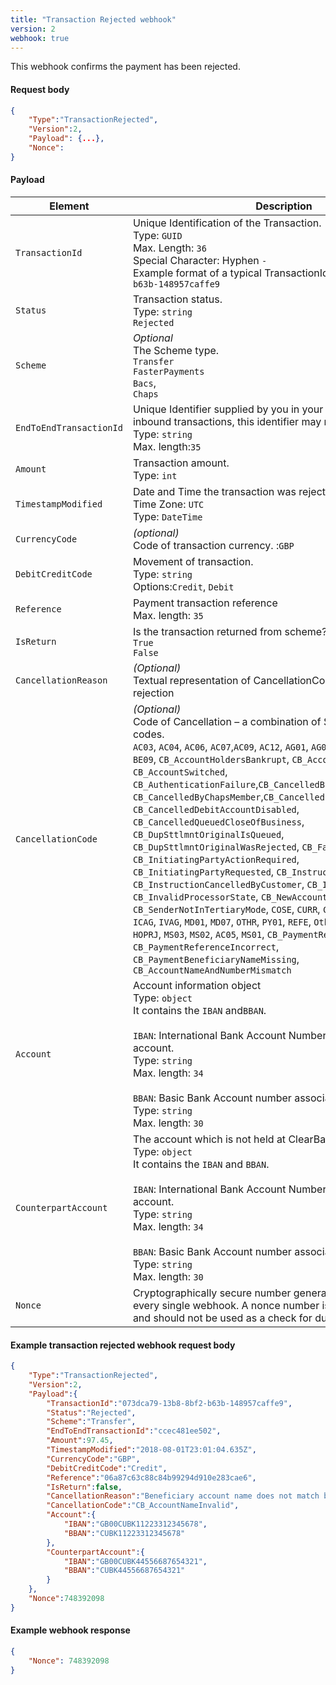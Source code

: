 ```yaml
---
title: "Transaction Rejected webhook"
version: 2
webhook: true
---
```


This webhook confirms the payment has been rejected.

#### Request body

```json
{
    "Type":"TransactionRejected",
    "Version":2,
    "Payload": {...},
    "Nonce":
}
```

#### Payload
| Element                 | Description                                                                                                                                                                                                                                                                                                                                                                                                                                                                                                                                                                                                                                                                                                                                                                                                                                                                                                                                                                                                                                                                                                                                   |
|-------------------------|-----------------------------------------------------------------------------------------------------------------------------------------------------------------------------------------------------------------------------------------------------------------------------------------------------------------------------------------------------------------------------------------------------------------------------------------------------------------------------------------------------------------------------------------------------------------------------------------------------------------------------------------------------------------------------------------------------------------------------------------------------------------------------------------------------------------------------------------------------------------------------------------------------------------------------------------------------------------------------------------------------------------------------------------------------------------------------------------------------------------------------------------------|
| `TransactionId`         | Unique Identification of the Transaction.<br /> Type: `GUID` <br /> Max. Length: `36`<br /> Special Character: Hyphen `-`<br /> Example format of a typical TransactionId:`073dca79-13b8-8bf2-b63b-148957caffe9`<br />                                                                                                                                                                                                                                                                                                                                                                                                                                                                                                                                                                                                                                                                                                                                                                                                                                                                                                                  |
| `Status`                | Transaction status.<br />Type: `string`<br />`Rejected`                                                                                                                                                                                                                                                                                                                                                                                                                                                                                                                                                                                                                                                                                                                                                                                                                                                                                                                                                                                                                                                                 |
| `Scheme`                | *Optional* <br />The Scheme type.<br /> `Transfer`<br />`FasterPayments`<br />`Bacs`,<br />`Chaps`                                                                                                                                                                                                                                                                                                                                                                                                                                                                                                                                                                                                                                                                                                                                                                                                                                                                                                                                                                                                                                                                  |
| `EndToEndTransactionId` | Unique Identifier supplied by you in your API request. For inbound transactions, this identifier may not be unique.<br />Type: `string`<br />Max. length:`35`                                                                                                                                                                                                                                                                                                                                                                                                                                                                                                                                                                                                                                                                                                                                                                                                                                                                                                                                                                                                                             |
| `Amount`                | Transaction amount. <br />Type: `int`                                                                                                                                                                                                                                                                                                                                                                                                                                                                                                                                                                                                                                                                                                                                                                                                                                                                                                                                                                                                                                                                                                                           |
| `TimestampModified`     | Date and Time the transaction was rejected.<br /> Time Zone: `UTC`<br /> Type: `DateTime`<br />                                                                                                                                                                                                                                                                                                                                                                                                                                                                                                                                                                                                                                                                                                                                                                                                                                                                                                                                                                                                                                                       |
| `CurrencyCode`          | *(optional)*<br />Code of transaction currency. :`GBP`                                                                                                                                                                                                                                                                                                                                                                                                                                                                                                                                                                                                                                                                                                                                                                                                                                                                                                                                                                                                                                                                                                 |
| `DebitCreditCode`       | Movement of transaction.<br />Type: `string`<br />Options:`Credit`, `Debit`                                                                                                                                                                                                                                                                                                                                                                                                                                                                                                                                                                                                                                                                                                                                                                                                                                                                                                                                                                                                                                                                                                                         |
| `Reference`             | Payment transaction reference<br /> Max. length: `35`                                                                                                                                                                                                                                                                                                                                                                                                                                                                                                                                                                                                                                                                                                                                                                                                                                                                                                                                                                                                                                                                                  |
| `IsReturn`              | Is the transaction returned from scheme?<br /> `True`<br /> `False`<br />                                                                                                                                                                                                                                                                                                                                                                                                                                                                                                                                                                                                                                                                                                                                                                                                                                                                                                                                                                                                                                                                     |
| `CancellationReason`      | *(Optional)* <br />Textual representation of CancellationCode giving reason for rejection                                                                                                                                                                                                                                                                                                                                                                                                                                                                                                                                                                                                                                                                                                                                                                                                                                                                                                                                                                                                                                                            |
| `CancellationCode`      | *(Optional)* <br />Code of Cancellation – a combination of SWIFT and ClearBank® codes. <br /> `AC03`, `AC04`, `AC06`, `AC07`,`AC09`, `AC12`, `AG01`, `AG02`, `AG03`, `AM09`, `BE08` , `BE09`, `CB_AccountHoldersBankrupt`, `CB_AccountNameInvalid`, `CB_AccountSwitched`, `CB_AuthenticationFailure`,`CB_CancelledByBoEController`, `CB_CancelledByChapsMember`,`CB_CancelledCreditAccountDisabled`, `CB_CancelledDebitAccountDisabled`, `CB_CancelledQueuedCloseOfBusiness`, `CB_DupSttlmntOriginalIsQueued`, `CB_DupSttlmntOriginalWasRejected`, `CB_FailedModulusCheck`, `CB_InitiatingPartyActionRequired`, `CB_InitiatingPartyRequested`, `CB_InstructionCancelled`, `CB_InstructionCancelledByCustomer`, `CB_InstructionHasExpired`, `CB_InvalidProcessorState`, `CB_NewAccountUpdatedWithDDI`, `CB_SenderNotInTertiaryMode`, `COSE`, `CURR`, `CUTO`, `DDAT`, `DMON`, `DU05`, `ICAG`, `IVAG`, `MD01`, `MD07`, `OTHR`, `PY01`, `REFE`, `Other`, `Manual`, `BLBYTH`, `HOPRJ`, `MS03`, `MS02`, `AC05`, `MS01`, `CB_PaymentReferenceMissing`, `CB_PaymentReferenceIncorrect`, `CB_PaymentBeneficiaryNameMissing`, `CB_AccountNameAndNumberMismatch` |
| `Account`               | Account information object<br />Type: `object`<br /> It contains the `IBAN` and`BBAN`.<br /><br />`IBAN`: International Bank Account Number associated with the account.<br /> Type: `string`  <br /> Max. length: `34` <br /><br />  `BBAN`: Basic Bank Account number associated with the account.<br /> Type: `string` <br /> Max. length: `30`                                                                                                                                                                                                                                                                                                                                                                                                                                                                                                                                                                                                                                                                                                                                                                                                                                                                                                                                                                                                                                                                        |
| `CounterpartAccount`    | The account which is not held at ClearBank.<br />Type: `object`<br /> It contains the `IBAN` and `BBAN`.<br /><br /> `IBAN`: International Bank Account Number associated with the account.<br /> Type: `string`  <br /> Max. length: `34` <br /><br />  `BBAN`: Basic Bank Account number associated with the account.<br /> Type: `string` <br /> Max. length: `30`                                                                                                                                                                                                                                                                                                                                                                                                                                                                                                                                                                                                                                                                                                                                                                                                                                                                                                                                                                                                                |
| `Nonce`                 | Cryptographically secure number generated by ClearBank® for every single webhook. A nonce number is generated randomly and should not be used as a check for duplication. |

#### Example transaction rejected webhook request body

```json
{
    "Type":"TransactionRejected",
    "Version":2,
    "Payload":{
        "TransactionId":"073dca79-13b8-8bf2-b63b-148957caffe9",
        "Status":"Rejected",
        "Scheme":"Transfer",
        "EndToEndTransactionId":"ccec481ee502",
        "Amount":97.45,
        "TimestampModified":"2018-08-01T23:01:04.635Z",
        "CurrencyCode":"GBP",
        "DebitCreditCode":"Credit",
        "Reference":"06a87c63c88c84b99294d910e283cae6",
        "IsReturn":false,
        "CancellationReason":"Beneficiary account name does not match beneficiary account number",
        "CancellationCode":"CB_AccountNameInvalid",
        "Account":{
            "IBAN":"GB00CUBK11223312345678",
            "BBAN":"CUBK11223312345678"
        },
        "CounterpartAccount":{
            "IBAN":"GB00CUBK44556687654321",
            "BBAN":"CUBK44556687654321"
        }
    },
    "Nonce":748392098
}
```

#### Example webhook response

```json
{
    "Nonce": 748392098
}
```

